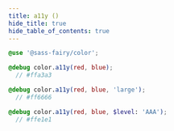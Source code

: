 ```yaml
---
title: a11y ()
hide_title: true
hide_table_of_contents: true
---
```


<DocPage fieldName="a11y" fieldType="function" spec={Spec} />

```scss
@use '@sass-fairy/color';

@debug color.a11y(red, blue);
  // #ffa3a3

@debug color.a11y(red, blue, 'large');
  // #ff6666

@debug color.a11y(red, blue, $level: 'AAA');
  // #ffe1e1
```
